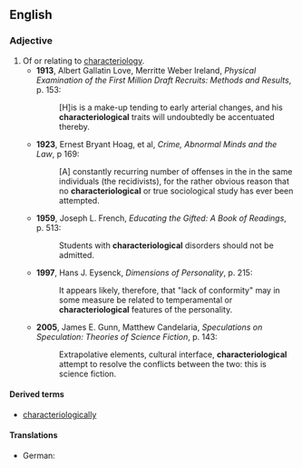 ==English==

===Adjective===
{{en-adj}}

# Of or relating to [[characteriology]].
#* '''1913''', Albert Gallatin Love, Merritte Weber Ireland, ''Physical Examination of the First Million Draft Recruits: Methods and Results'', p. 153:
#*: [H]is is a make-up tending to early arterial changes, and his '''characteriological''' traits will undoubtedly be accentuated thereby.
#* '''1923''', Ernest Bryant Hoag, et al, ''Crime, Abnormal Minds and the Law'', p 169:
#*: [A] constantly recurring number of offenses in the in the same individuals (the recidivists), for the rather obvious reason that no '''characteriological''' or true sociological study has ever been attempted.
#* '''1959''', Joseph L. French, ''Educating the Gifted: A Book of Readings'', p. 513:
#*: Students with '''characteriological''' disorders should not be admitted.
#* '''1997''', Hans J. Eysenck, ''Dimensions of Personality'', p. 215:
#*: It appears likely, therefore, that "lack of conformity" may in some measure be related to temperamental or '''characteriological''' features of the personality.
#* '''2005''', James E. Gunn, Matthew Candelaria, ''Speculations on Speculation: Theories of Science Fiction'', p. 143:
#*: Extrapolative elements, cultural interface, '''characteriological''' attempt to resolve the conflicts between the two: this is science fiction.

====Derived terms====
* [[characteriologically]]

====Translations====
* German: {{t-|de|charakteriologisch}}